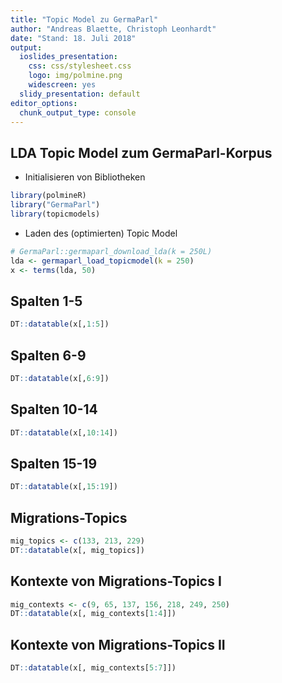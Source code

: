 ```yaml
---
title: "Topic Model zu GermaParl"
author: "Andreas Blaette, Christoph Leonhardt"
date: "Stand: 18. Juli 2018"
output:
  ioslides_presentation:
    css: css/stylesheet.css
    logo: img/polmine.png
    widescreen: yes
  slidy_presentation: default
editor_options:
  chunk_output_type: console
---
```


## LDA Topic Model zum GermaParl-Korpus {.smaller}

- Initialisieren von Bibliotheken

```r
library(polmineR)
library("GermaParl")
library(topicmodels)
```

- Laden des (optimierten) Topic Model

```r
# GermaParl::germaparl_download_lda(k = 250L)
lda <- germaparl_load_topicmodel(k = 250)
x <- terms(lda, 50)
```


## Spalten 1-5 {.smaller}

```r
DT::datatable(x[,1:5])
```


## Spalten 6-9 {.smaller}

```r
DT::datatable(x[,6:9])
```

## Spalten 10-14 {.smaller}

```r
DT::datatable(x[,10:14])
```

## Spalten 15-19 {.smaller}

```r
DT::datatable(x[,15:19])
```


## Migrations-Topics {.smaller}

```r
mig_topics <- c(133, 213, 229)
DT::datatable(x[, mig_topics])
```


## Kontexte von Migrations-Topics I {.smaller}

```r
mig_contexts <- c(9, 65, 137, 156, 218, 249, 250)
DT::datatable(x[, mig_contexts[1:4]])
```


## Kontexte von Migrations-Topics II {.smaller}

```r
DT::datatable(x[, mig_contexts[5:7]])
```